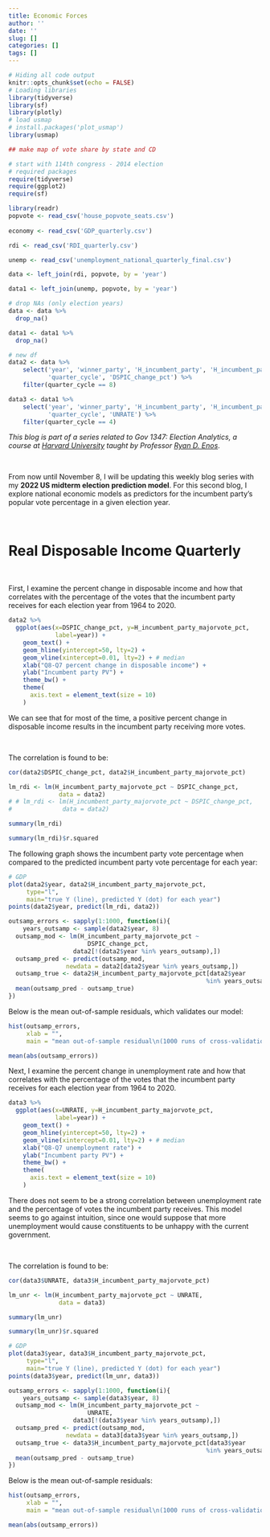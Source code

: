 ```yaml
---
title: Economic Forces
author: ''
date: ''
slug: []
categories: []
tags: []
---
```

```r
# Hiding all code output
knitr::opts_chunk$set(echo = FALSE)
# Loading libraries
library(tidyverse)
library(sf)
library(plotly)
# load usmap
# install.packages('plot_usmap')
library(usmap)

## make map of vote share by state and CD

# start with 114th congress - 2014 election
# required packages 
require(tidyverse)
require(ggplot2)
require(sf)

library(readr)
popvote <- read_csv('house_popvote_seats.csv') 
                                                   
economy <- read_csv('GDP_quarterly.csv')

rdi <- read_csv('RDI_quarterly.csv')

unemp <- read_csv('unemployment_national_quarterly_final.csv')

data <- left_join(rdi, popvote, by = 'year')

data1 <- left_join(unemp, popvote, by = 'year')

# drop NAs (only election years)
data <- data %>%
  drop_na()

data1 <- data1 %>%
  drop_na()

# new df
data2 <- data %>% 
    select('year', 'winner_party', 'H_incumbent_party', 'H_incumbent_party_majorvote_pct', 
           'quarter_cycle', 'DSPIC_change_pct') %>%
    filter(quarter_cycle == 8)  

data3 <- data1 %>% 
    select('year', 'winner_party', 'H_incumbent_party', 'H_incumbent_party_majorvote_pct', 
           'quarter_cycle', 'UNRATE') %>%
    filter(quarter_cycle == 4)  
```

*This blog is part of a series related to Gov 1347: Election Analytics, a course at [Harvard University](https://www.harvard.edu/) taught by Professor [Ryan D. Enos](http://ryandenos.com/)*.

<br>

From now until November 8, I will be updating this weekly blog series with my **2022 US midterm election prediction model**. For this second blog, I explore national economic models as predictors for the incumbent party's popular vote percentage in a given election year.

<br>

# Real Disposable Income Quarterly

<br> 

First, I examine the percent change in disposable income and how that correlates with the percentage of the votes that the incumbent party receives for each election year from 1964 to 2020.

```r
data2 %>%
  ggplot(aes(x=DSPIC_change_pct, y=H_incumbent_party_majorvote_pct,
             label=year)) + 
    geom_text() +
    geom_hline(yintercept=50, lty=2) +
    geom_vline(xintercept=0.01, lty=2) + # median
    xlab("Q8-Q7 percent change in disposable income") +
    ylab("Incumbent party PV") +
    theme_bw() +
    theme(
      axis.text = element_text(size = 10)
    )
```
We can see that for most of the time, a positive percent change in disposable income results in the incumbent party receiving more votes.

<br>

The correlation is found to be:

```r
cor(data2$DSPIC_change_pct, data2$H_incumbent_party_majorvote_pct)
```

```r
lm_rdi <- lm(H_incumbent_party_majorvote_pct ~ DSPIC_change_pct, 
              data = data2)
# # lm_rdi <- lm(H_incumbent_party_majorvote_pct ~ DSPIC_change_pct, 
#              data = data2)

```

```r
summary(lm_rdi)
```

```r
summary(lm_rdi)$r.squared
```

The following graph shows the incumbent party vote percentage when compared to the predicted incumbent party vote percentage for each year:

```r
# GDP
plot(data2$year, data2$H_incumbent_party_majorvote_pct, 
     type="l",
     main="true Y (line), predicted Y (dot) for each year")
points(data2$year, predict(lm_rdi, data2))
```

```r
outsamp_errors <- sapply(1:1000, function(i){
    years_outsamp <- sample(data2$year, 8)
  outsamp_mod <- lm(H_incumbent_party_majorvote_pct ~ 
                      DSPIC_change_pct,
                  data2[!(data2$year %in% years_outsamp),])
  outsamp_pred <- predict(outsamp_mod,
                newdata = data2[data2$year %in% years_outsamp,])
  outsamp_true <- data2$H_incumbent_party_majorvote_pct[data2$year 
                                                       %in% years_outsamp]
  mean(outsamp_pred - outsamp_true)
})
```

Below is the mean out-of-sample residuals, which validates our model:

```r
hist(outsamp_errors,
     xlab = "",
     main = "mean out-of-sample residual\n(1000 runs of cross-validation)")
```
```r
mean(abs(outsamp_errors))
```

Next, I examine the percent change in unemployment rate and how that correlates with the percentage of the votes that the incumbent party receives for each election year from 1964 to 2020.

```r
data3 %>%
  ggplot(aes(x=UNRATE, y=H_incumbent_party_majorvote_pct,
             label=year)) + 
    geom_text() +
    geom_hline(yintercept=50, lty=2) +
    geom_vline(xintercept=0.01, lty=2) + # median
    xlab("Q8-Q7 unemployment rate") +
    ylab("Incumbent party PV") +
    theme_bw() +
    theme(
      axis.text = element_text(size = 10)
    )
```
There does not seem to be a strong correlation between unemployment rate and the percentage of votes the incumbent party receives. This model seems to go against intuition, since one would suppose that more unemployment would cause constituents to be unhappy with the current government.

<br>

The correlation is found to be:

```r
cor(data3$UNRATE, data3$H_incumbent_party_majorvote_pct)
```

```r
lm_unr <- lm(H_incumbent_party_majorvote_pct ~ UNRATE, 
              data = data3)
```

```r
summary(lm_unr)
```

```r
summary(lm_unr)$r.squared
```

```r
# GDP
plot(data3$year, data3$H_incumbent_party_majorvote_pct, 
     type="l",
     main="true Y (line), predicted Y (dot) for each year")
points(data3$year, predict(lm_unr, data3))
```

```r
outsamp_errors <- sapply(1:1000, function(i){
    years_outsamp <- sample(data3$year, 8)
  outsamp_mod <- lm(H_incumbent_party_majorvote_pct ~ 
                      UNRATE,
                  data3[!(data3$year %in% years_outsamp),])
  outsamp_pred <- predict(outsamp_mod,
                newdata = data3[data3$year %in% years_outsamp,])
  outsamp_true <- data3$H_incumbent_party_majorvote_pct[data3$year 
                                                       %in% years_outsamp]
  mean(outsamp_pred - outsamp_true)
})
```

Below is the mean out-of-sample residuals:

```r
hist(outsamp_errors,
     xlab = "",
     main = "mean out-of-sample residual\n(1000 runs of cross-validation)")
```
```r
mean(abs(outsamp_errors))
```
